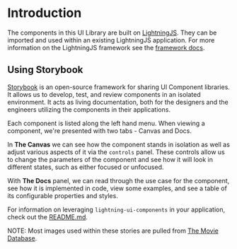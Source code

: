 ﻿<!--
  Copyright 2023 Comcast Cable Communications Management, LLC

  Licensed under the Apache License, Version 2.0 (the "License");
  you may not use this file except in compliance with the License.
  You may obtain a copy of the License at

  http://www.apache.org/licenses/LICENSE-2.0

  Unless required by applicable law or agreed to in writing, software
  distributed under the License is distributed on an "AS IS" BASIS,
  WITHOUT WARRANTIES OR CONDITIONS OF ANY KIND, either express or implied.
  See the License for the specific language governing permissions and
  limitations under the License.

  SPDX-License-Identifier: Apache-2.0
-->

<Meta title="Docs / Introduction" />

# Introduction

The components in this UI Library are built on [LightningJS](https://github.com/rdkcentral/Lightning). They can be imported and used within an existing LightningJS application. For more information on the LightningJS framework see the [framework docs](https://rdkcentral.github.io/Lightning/docs/introduction/introduction).

## Using Storybook

[Storybook](https://storybook.js.org/) is an open-source framework for sharing UI Component libraries. It allows us to develop, test, and review components in an isolated environment. It acts as living documentation, both for the designers and the engineers utilizing the components in their applications.

Each component is listed along the left hand menu. When viewing a component, we're presented with two tabs - Canvas and Docs.

In **The Canvas** we can see how the component stands in isolation as well as adjust various aspects of it via the `controls` panel. These controls allow us to change the parameters of the component and see how it will look in different states, such as either focused or unfocused.

With **The Docs** panel, we can read through the use case for the component, see how it is implemented in code, view some examples, and see a table of its configurable properties and styles.

For information on leveraging `lightning-ui-components` in your application, check out the [README.md](../?path=/story/docs-read-me).

NOTE: Most images used within these stories are pulled from [The Movie Database](https://www.themoviedb.org/).
